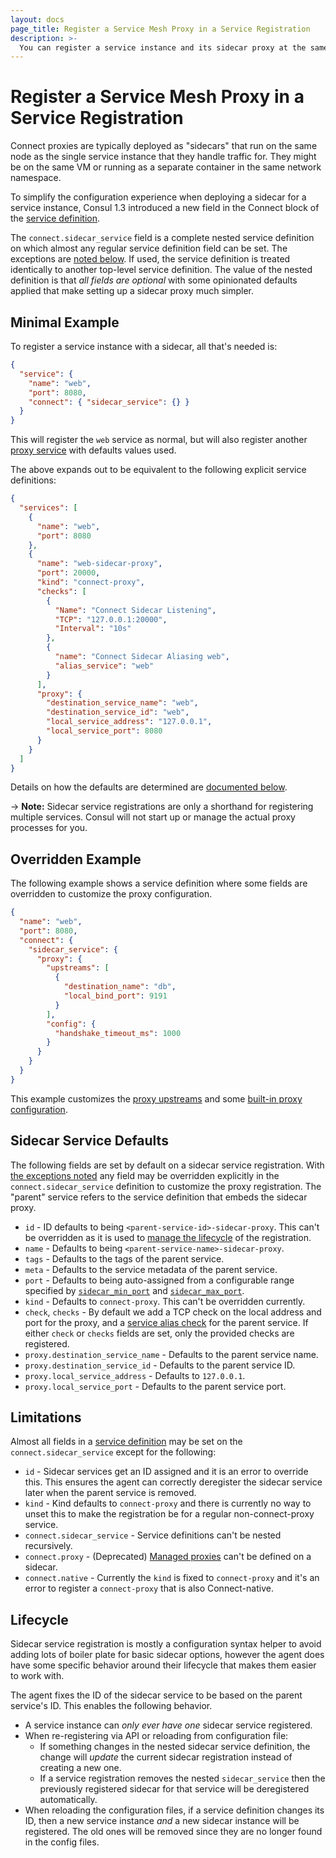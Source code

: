 ```yaml
---
layout: docs
page_title: Register a Service Mesh Proxy in a Service Registration
description: >-
  You can register a service instance and its sidecar proxy at the same time. Learn about default settings, customizable parameters, limitations, and lifecycle behaviors of the sidecar proxy.
---
```


# Register a Service Mesh Proxy in a Service Registration

Connect proxies are typically deployed as "sidecars" that run on the same node
as the single service instance that they handle traffic for. They might be on
the same VM or running as a separate container in the same network namespace.

To simplify the configuration experience when deploying a sidecar for a service
instance, Consul 1.3 introduced a new field in the Connect block of the [service
definition](/docs/discovery/services).

The `connect.sidecar_service` field is a complete nested service definition on
which almost any regular service definition field can be set. The exceptions are
[noted below](#limitations). If used, the service definition is treated
identically to another top-level service definition. The value of the nested
definition is that _all fields are optional_ with some opinionated defaults
applied that make setting up a sidecar proxy much simpler.

## Minimal Example

To register a service instance with a sidecar, all that's needed is:

```json
{
  "service": {
    "name": "web",
    "port": 8080,
    "connect": { "sidecar_service": {} }
  }
}
```

This will register the `web` service as normal, but will also register another
[proxy service](/docs/connect/proxies) with defaults values used.

The above expands out to be equivalent to the following explicit service
definitions:

```json
{
  "services": [
    {
      "name": "web",
      "port": 8080
    },
    {
      "name": "web-sidecar-proxy",
      "port": 20000,
      "kind": "connect-proxy",
      "checks": [
        {
          "Name": "Connect Sidecar Listening",
          "TCP": "127.0.0.1:20000",
          "Interval": "10s"
        },
        {
          "name": "Connect Sidecar Aliasing web",
          "alias_service": "web"
        }
      ],
      "proxy": {
        "destination_service_name": "web",
        "destination_service_id": "web",
        "local_service_address": "127.0.0.1",
        "local_service_port": 8080
      }
    }
  ]
}
```

Details on how the defaults are determined are [documented
below](#sidecar-service-defaults).

-> **Note:** Sidecar service registrations are only a shorthand for registering
multiple services. Consul will not start up or manage the actual proxy processes
for you.

## Overridden Example

The following example shows a service definition where some fields are
overridden to customize the proxy configuration.

```json
{
  "name": "web",
  "port": 8080,
  "connect": {
    "sidecar_service": {
      "proxy": {
        "upstreams": [
          {
            "destination_name": "db",
            "local_bind_port": 9191
          }
        ],
        "config": {
          "handshake_timeout_ms": 1000
        }
      }
    }
  }
}
```

This example customizes the [proxy
upstreams](/docs/connect/registration/service-registration#upstream-configuration-reference)
and some [built-in proxy
configuration](/docs/connect/proxies/built-in).

## Sidecar Service Defaults

The following fields are set by default on a sidecar service registration. With
[the exceptions noted](#limitations) any field may be overridden explicitly in
the `connect.sidecar_service` definition to customize the proxy registration.
The "parent" service refers to the service definition that embeds the sidecar
proxy.

- `id` - ID defaults to being `<parent-service-id>-sidecar-proxy`. This can't
  be overridden as it is used to [manage the lifecycle](#lifecycle) of the
  registration.
- `name` - Defaults to being `<parent-service-name>-sidecar-proxy`.
- `tags` - Defaults to the tags of the parent service.
- `meta` - Defaults to the service metadata of the parent service.
- `port` - Defaults to being auto-assigned from a configurable
  range specified by [`sidecar_min_port`](/docs/agent/config/config-files#sidecar_min_port)
  and [`sidecar_max_port`](/docs/agent/config/config-files#sidecar_max_port).
- `kind` - Defaults to `connect-proxy`. This can't be overridden currently.
- `check`, `checks` - By default we add a TCP check on the local address and
  port for the proxy, and a [service alias
  check](/docs/discovery/checks#alias) for the parent service. If either
  `check` or `checks` fields are set, only the provided checks are registered.
- `proxy.destination_service_name` - Defaults to the parent service name.
- `proxy.destination_service_id` - Defaults to the parent service ID.
- `proxy.local_service_address` - Defaults to `127.0.0.1`.
- `proxy.local_service_port` - Defaults to the parent service port.

## Limitations

Almost all fields in a [service definition](/docs/discovery/services) may be
set on the `connect.sidecar_service` except for the following:

- `id` - Sidecar services get an ID assigned and it is an error to override
  this. This ensures the agent can correctly deregister the sidecar service
  later when the parent service is removed.
- `kind` - Kind defaults to `connect-proxy` and there is currently no way to
  unset this to make the registration be for a regular non-connect-proxy
  service.
- `connect.sidecar_service` - Service definitions can't be nested recursively.
- `connect.proxy` - (Deprecated) [Managed
  proxies](/docs/connect/proxies/managed-deprecated) can't be defined on a
  sidecar.
- `connect.native` - Currently the `kind` is fixed to `connect-proxy` and it's
  an error to register a `connect-proxy` that is also Connect-native.

## Lifecycle

Sidecar service registration is mostly a configuration syntax helper to avoid
adding lots of boiler plate for basic sidecar options, however the agent does
have some specific behavior around their lifecycle that makes them easier to
work with.

The agent fixes the ID of the sidecar service to be based on the parent
service's ID. This enables the following behavior.

- A service instance can _only ever have one_ sidecar service registered.
- When re-registering via API or reloading from configuration file:
  - If something changes in the nested sidecar service definition, the change
    will _update_ the current sidecar registration instead of creating a new
    one.
  - If a service registration removes the nested `sidecar_service` then the
    previously registered sidecar for that service will be deregistered
    automatically.
- When reloading the configuration files, if a service definition changes its
  ID, then a new service instance _and_ a new sidecar instance will be
  registered. The old ones will be removed since they are no longer found in
  the config files.
